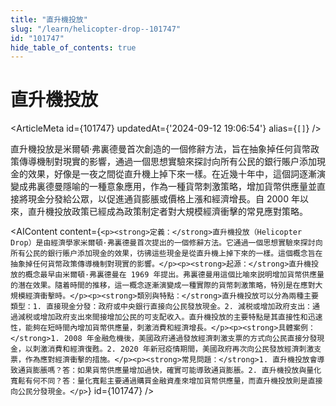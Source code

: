 ```yaml
---
title: "直升機投放"
slug: "/learn/helicopter-drop--101747"
id: "101747"
hide_table_of_contents: true
---
```



# 直升機投放

<ArticleMeta id={101747} updatedAt={'2024-09-12 19:06:54'} alias={`[]`} />
<div className='border-solid border-b border-t-0 my-4 border-[var(--ifm-color-gray-300)]' />

直升機投放是米爾頓·弗裏德曼首次創造的一個修辭方法，旨在抽象掉任何貨幣政策傳導機制對現實的影響，通過一個思想實驗來探討向所有公民的銀行賬户添加現金的效果，好像是一夜之間從直升機上掉下來一樣。在近幾十年中，這個詞逐漸演變成弗裏德曼隱喻的一種意象應用，作為一種貨幣刺激策略，增加貨幣供應量並直接將現金分發給公眾，以促進通貨膨脹或價格上漲和經濟增長。自 2000 年以來，直升機投放政策已經成為政策制定者對大規模經濟衝擊的常見應對策略。

<AIContent content={`<p><strong>定義：</strong>直升機投放（Helicopter Drop）是由經濟學家米爾頓·弗裏德曼首次提出的一個修辭方法。它通過一個思想實驗來探討向所有公民的銀行賬户添加現金的效果，彷彿這些現金是從直升機上掉下來的一樣。這個概念旨在抽象掉任何貨幣政策傳導機制對現實的影響。</p><p><strong>起源：</strong>直升機投放的概念最早由米爾頓·弗裏德曼在 1969 年提出。弗裏德曼用這個比喻來説明增加貨幣供應量的潛在效果。隨着時間的推移，這一概念逐漸演變成一種實際的貨幣刺激策略，特別是在應對大規模經濟衝擊時。</p><p><strong>類別與特點：</strong>直升機投放可以分為兩種主要類型：1. 直接現金分發：政府或中央銀行直接向公民發放現金。2. 減税或增加政府支出：通過減税或增加政府支出來間接增加公民的可支配收入。直升機投放的主要特點是其直接性和迅速性，能夠在短時間內增加貨幣供應量，刺激消費和經濟增長。</p><p><strong>具體案例：</strong>1. 2008 年金融危機後，美國政府通過發放經濟刺激支票的方式向公民直接分發現金，以刺激消費和經濟復甦。2. 2020 年新冠疫情期間，美國政府再次向公民發放經濟刺激支票，作為應對經濟衝擊的措施。</p><p><strong>常見問題：</strong>1. 直升機投放會導致通貨膨脹嗎？答：如果貨幣供應量增加過快，確實可能導致通貨膨脹。2. 直升機投放與量化寬鬆有何不同？答：量化寬鬆主要通過購買金融資產來增加貨幣供應量，而直升機投放則是直接向公民分發現金。</p>`} id={101747} />
